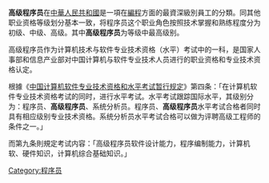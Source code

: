 {{NoteTA
|1=zh:水準; zh-tw:水準; zh-cn:水平; zh-hk:水平
}}
{{mergeto|程序员}}
'''高级程序员'''在[[中華人民共和國|中華人民共和國]]是一項在[[編程|編程]]方面的最資深級別員工的分類。同其他职业资格等级划分基本一致，将程序员这个职业角色按照技术掌握和熟练程度分为初级、中级、高级。其中'''高级程序员'''为等级中最高级别。

高级程序员作为计算机技术与软件专业技术资格（水平）考试中的一科，是国家人事部和信息产业部对中国计算机与软件专业技术人员进行的职业资格和专业技术资格认定。

根據《[[中国计算机软件专业技术资格和水平考试暂行规定|中国计算机软件专业技术资格和水平考试暂行规定]]》第四条：「在计算机软件专业技术资格考试的同时，进行水平考试。水平考试跟踪国际水平，其级别分为：程序员、'''高级程序员'''、系统分析员。程序员、'''高级程序员'''水平考试合格者同时具有相应级别专业技术资格。系统分析员水平考试合格可以做为评聘高级工程师的条件之一。」

而第九条則規定考试内容：「高级程序员软件设计能力，程序编制能力，计算机软、硬件知识，计算机综合基础知识。」

{{Job-stub}}

[[Category:程序员|Category:程序员]]
